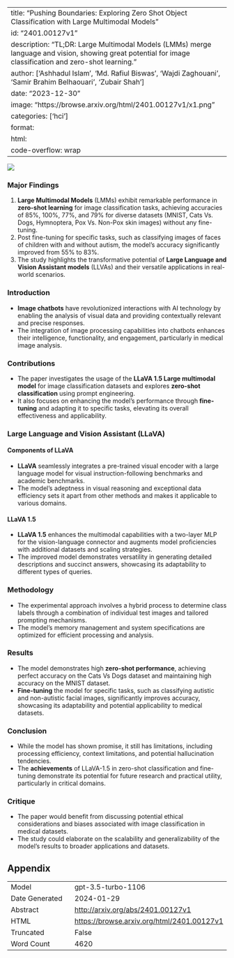 
---
title: "Pushing Boundaries: Exploring Zero Shot Object Classification with Large Multimodal Models"
id: "2401.00127v1"
description: "TL;DR: Large Multimodal Models (LMMs) merge language and vision, showing great potential for image classification and zero-shot learning."
author: ['Ashhadul Islam', 'Md. Rafiul Biswas', 'Wajdi Zaghouani', 'Samir Brahim Belhaouari', 'Zubair Shah']
date: "2023-12-30"
image: "https://browse.arxiv.org/html/2401.00127v1/x1.png"
categories: ['hci']
format:
  html:
    code-overflow: wrap
---

![](https://browse.arxiv.org/html/2401.00127v1/x1.png)

### Major Findings

1. **Large Multimodal Models** (LMMs) exhibit remarkable performance in **zero-shot learning** for image classification tasks, achieving accuracies of 85%, 100%, 77%, and 79% for diverse datasets (MNIST, Cats Vs. Dogs, Hymnoptera, Pox Vs. Non-Pox skin images) without any fine-tuning.
2. Post fine-tuning for specific tasks, such as classifying images of faces of children with and without autism, the model’s accuracy significantly improved from 55% to 83%.
3. The study highlights the transformative potential of **Large Language and Vision Assistant models** (LLVAs) and their versatile applications in real-world scenarios.

### Introduction

- **Image chatbots** have revolutionized interactions with AI technology by enabling the analysis of visual data and providing contextually relevant and precise responses.
- The integration of image processing capabilities into chatbots enhances their intelligence, functionality, and engagement, particularly in medical image analysis.

### Contributions

- The paper investigates the usage of the **LLaVA 1.5 Large multimodal model** for image classification datasets and explores **zero-shot classification** using prompt engineering.
- It also focuses on enhancing the model’s performance through **fine-tuning** and adapting it to specific tasks, elevating its overall effectiveness and applicability.

### Large Language and Vision Assistant (LLaVA)

#### Components of LLaVA

- **LLaVA** seamlessly integrates a pre-trained visual encoder with a large language model for visual instruction-following benchmarks and academic benchmarks.
- The model’s adeptness in visual reasoning and exceptional data efficiency sets it apart from other methods and makes it applicable to various domains.

#### LLaVA 1.5

- **LLaVA 1.5** enhances the multimodal capabilities with a two-layer MLP for the vision-language connector and augments model proficiencies with additional datasets and scaling strategies.
- The improved model demonstrates versatility in generating detailed descriptions and succinct answers, showcasing its adaptability to different types of queries.

### Methodology

- The experimental approach involves a hybrid process to determine class labels through a combination of individual test images and tailored prompting mechanisms.
- The model’s memory management and system specifications are optimized for efficient processing and analysis.

### Results

- The model demonstrates high **zero-shot performance**, achieving perfect accuracy on the Cats Vs Dogs dataset and maintaining high accuracy on the MNIST dataset.
- **Fine-tuning** the model for specific tasks, such as classifying autistic and non-autistic facial images, significantly improves accuracy, showcasing its adaptability and potential applicability to medical datasets.

### Conclusion

- While the model has shown promise, it still has limitations, including processing efficiency, context limitations, and potential hallucination tendencies.
- The **achievements** of LLaVA-1.5 in zero-shot classification and fine-tuning demonstrate its potential for future research and practical utility, particularly in critical domains.

### Critique

- The paper would benefit from discussing potential ethical considerations and biases associated with image classification in medical datasets.
- The study could elaborate on the scalability and generalizability of the model's results to broader applications and datasets.

## Appendix

|          |          |
|----------|----------|
| Model     | gpt-3.5-turbo-1106       |
| Date Generated     | 2024-01-29       |
| Abstract | [http://arxiv.org/abs/2401.00127v1](http://arxiv.org/abs/2401.00127v1)        |
| HTML     | [https://browse.arxiv.org/html/2401.00127v1](https://browse.arxiv.org/html/2401.00127v1)       |
| Truncated       | False       |
| Word Count       | 4620       |